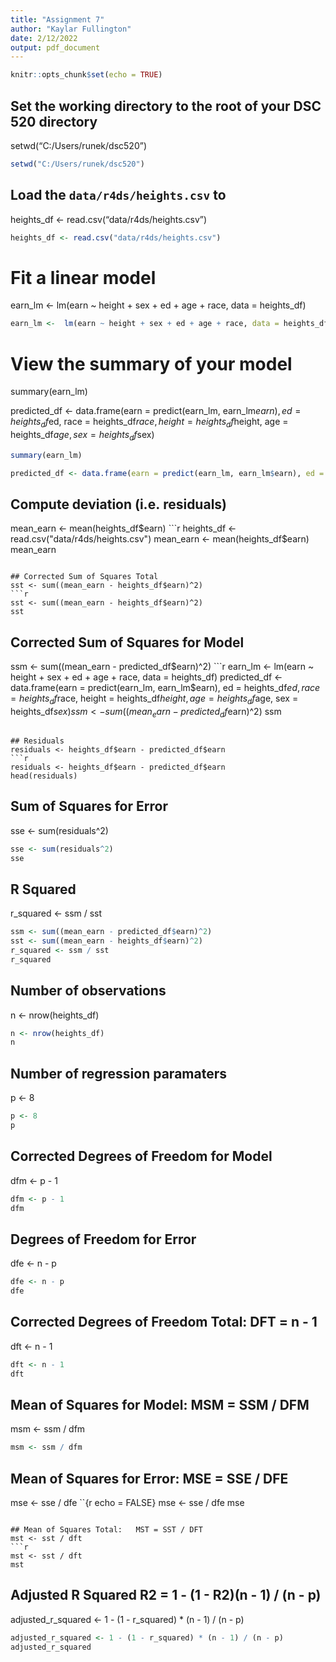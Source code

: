 ---
title: "Assignment 7"
author: "Kaylar Fullington"
date: 2/12/2022
output: pdf_document
---

```{r setup, include=FALSE}
knitr::opts_chunk$set(echo = TRUE)
```

## Set the working directory to the root of your DSC 520 directory
setwd("C:/Users/runek/dsc520")
```{r echo = FALSE}
setwd("C:/Users/runek/dsc520")
```

## Load the `data/r4ds/heights.csv` to
heights_df <- read.csv("data/r4ds/heights.csv")
```{r echo = FALSE}
heights_df <- read.csv("data/r4ds/heights.csv")
```

# Fit a linear model
earn_lm <-  lm(earn ~ height + sex + ed + age + race, data = heights_df)
```{r echo = FALSE}
earn_lm <-  lm(earn ~ height + sex + ed + age + race, data = heights_df)
```

# View the summary of your model
summary(earn_lm)

predicted_df <- data.frame(earn = predict(earn_lm, earn_lm$earn), ed = heights_df$ed, race = heights_df$race, height = heights_df$height, age = heights_df$age, sex = heights_df$sex)

```{r echo = FALSE}
summary(earn_lm)

predicted_df <- data.frame(earn = predict(earn_lm, earn_lm$earn), ed = heights_df$ed, race = heights_df$race, height = heights_df$height, age = heights_df$age, sex = heights_df$sex)
```

## Compute deviation (i.e. residuals)
mean_earn <- mean(heights_df$earn)
```{r echo = FALSE}
heights_df <- read.csv("data/r4ds/heights.csv")
mean_earn <- mean(heights_df$earn)
mean_earn
```

## Corrected Sum of Squares Total
sst <- sum((mean_earn - heights_df$earn)^2)
```{r echo = FALSE}
sst <- sum((mean_earn - heights_df$earn)^2)
sst
```

## Corrected Sum of Squares for Model
ssm <- sum((mean_earn - predicted_df$earn)^2)
```{r echo = FALSE}
earn_lm <-  lm(earn ~ height + sex + ed + age + race, data = heights_df)
predicted_df <- data.frame(earn = predict(earn_lm, earn_lm$earn), ed = heights_df$ed, race = heights_df$race, height = heights_df$height, age = heights_df$age, sex = heights_df$sex)
ssm <- sum((mean_earn - predicted_df$earn)^2)
ssm
```

## Residuals
residuals <- heights_df$earn - predicted_df$earn
```{r echo = FALSE}
residuals <- heights_df$earn - predicted_df$earn
head(residuals)
```

## Sum of Squares for Error
sse <- sum(residuals^2)
```{r echo = FALSE}
sse <- sum(residuals^2)
sse
```

## R Squared
r_squared <- ssm / sst
```{r echo = FALSE}
ssm <- sum((mean_earn - predicted_df$earn)^2)
sst <- sum((mean_earn - heights_df$earn)^2)
r_squared <- ssm / sst
r_squared
```

## Number of observations
n <- nrow(heights_df)
```{r echo = FALSE}
n <- nrow(heights_df)
n
```

## Number of regression paramaters
p <- 8
```{r echo = FALSE}
p <- 8
p
```

## Corrected Degrees of Freedom for Model
dfm <- p - 1
```{r echo = FALSE}
dfm <- p - 1
dfm
```

## Degrees of Freedom for Error
dfe <- n - p
```{r echo = FALSE}
dfe <- n - p
dfe
```

## Corrected Degrees of Freedom Total:   DFT = n - 1
dft <- n - 1
```{r echo = FALSE}
dft <- n - 1
dft
```

## Mean of Squares for Model:   MSM = SSM / DFM
msm <- ssm / dfm
```{r echo = FALSE}
msm <- ssm / dfm
```

## Mean of Squares for Error:   MSE = SSE / DFE
mse <- sse / dfe
``{r echo = FALSE}
mse <- sse / dfe
mse
```

## Mean of Squares Total:   MST = SST / DFT
mst <- sst / dft
```{r echo = FALSE}
mst <- sst / dft
mst
```

## Adjusted R Squared R2 = 1 - (1 - R2)(n - 1) / (n - p)
adjusted_r_squared <- 1 - (1 - r_squared) * (n - 1) / (n - p)
```{r echo = FALSE}
adjusted_r_squared <- 1 - (1 - r_squared) * (n - 1) / (n - p)
adjusted_r_squared
```
